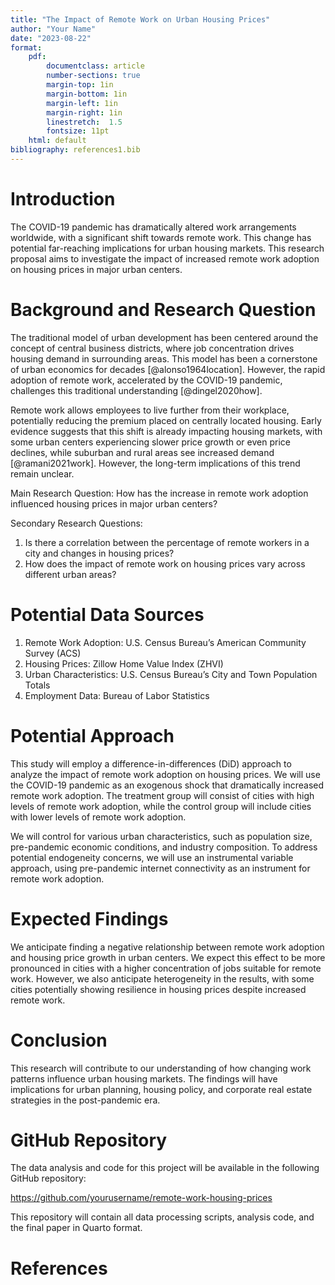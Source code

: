 ```yaml
---
title: "The Impact of Remote Work on Urban Housing Prices"
author: "Your Name"
date: "2023-08-22"
format:
    pdf:
        documentclass: article 
        number-sections: true
        margin-top: 1in
        margin-bottom: 1in
        margin-left: 1in
        margin-right: 1in
        linestretch:  1.5
        fontsize: 11pt
    html: default 
bibliography: references1.bib
---
```


# Introduction

The COVID-19 pandemic has dramatically altered work arrangements worldwide, with a significant shift towards remote work. This change has potential far-reaching implications for urban housing markets. This research proposal aims to investigate the impact of increased remote work adoption on housing prices in major urban centers.

# Background and Research Question

The traditional model of urban development has been centered around the concept of central business districts, where job concentration drives housing demand in surrounding areas. This model has been a cornerstone of urban economics for decades [@alonso1964location]. However, the rapid adoption of remote work, accelerated by the COVID-19 pandemic, challenges this traditional understanding [@dingel2020how].

Remote work allows employees to live further from their workplace, potentially reducing the premium placed on centrally located housing. Early evidence suggests that this shift is already impacting housing markets, with some urban centers experiencing slower price growth or even price declines, while suburban and rural areas see increased demand [@ramani2021work]. However, the long-term implications of this trend remain unclear.

Main Research Question: How has the increase in remote work adoption influenced housing prices in major urban centers?

Secondary Research Questions:

1. Is there a correlation between the percentage of remote workers in a city and changes in housing prices?
2. How does the impact of remote work on housing prices vary across different urban areas?

# Potential Data Sources

1. Remote Work Adoption: U.S. Census Bureau's American Community Survey (ACS)
2. Housing Prices: Zillow Home Value Index (ZHVI)
3. Urban Characteristics: U.S. Census Bureau's City and Town Population Totals
4. Employment Data: Bureau of Labor Statistics

# Potential Approach

This study will employ a difference-in-differences (DiD) approach to analyze the impact of remote work adoption on housing prices. We will use the COVID-19 pandemic as an exogenous shock that dramatically increased remote work adoption. The treatment group will consist of cities with high levels of remote work adoption, while the control group will include cities with lower levels of remote work adoption.

We will control for various urban characteristics, such as population size, pre-pandemic economic conditions, and industry composition. To address potential endogeneity concerns, we will use an instrumental variable approach, using pre-pandemic internet connectivity as an instrument for remote work adoption.

# Expected Findings

We anticipate finding a negative relationship between remote work adoption and housing price growth in urban centers. We expect this effect to be more pronounced in cities with a higher concentration of jobs suitable for remote work. However, we also anticipate heterogeneity in the results, with some cities potentially showing resilience in housing prices despite increased remote work.

# Conclusion

This research will contribute to our understanding of how changing work patterns influence urban housing markets. The findings will have implications for urban planning, housing policy, and corporate real estate strategies in the post-pandemic era.

# GitHub Repository

The data analysis and code for this project will be available in the following GitHub repository:

[https://github.com/yourusername/remote-work-housing-prices](https://github.com/yourusername/remote-work-housing-prices)

This repository will contain all data processing scripts, analysis code, and the final paper in Quarto format.

# References